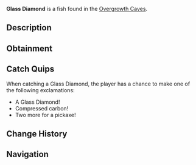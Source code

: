 {{FishInfobox
|image          = Glass Diamond.png
|rarity         = Mythical
|sea            = First Sea
|location       = [[Overgrowth Caves]]
|sublocation    = 
|sources        = Fishing Rod
|radar_location = 
|xp             = 250
|weather        = 
|time           = 
|season         = 
|bait           = 
|base_weight    = 5
|base_value     = 1500
|weight_range   = 2.5
|base_chance    = 0.001
|base_resil     = 100
}}
'''Glass Diamond''' is a {{Rarity|Mythical}} fish found in the [[Overgrowth Caves]].

== Description ==
{{Description|An incredibly unique translucent diamond from within the Earth's most frigid caves.|Bestiary Entry}}

== Obtainment ==
{{Fish Availability|
Frigid Cavern
Northern Summit/Surrounding Ocean
Overgrowth Caves
|top_rods      = 
Leviathan's Fang Rod\95564.97\286342.83;
No-Life Rod\90739.18\269094.77;
Seraphic Rod\89268.2\250263;
Great Rod of Oscar\88912.37\231061.73;
Astralhook Rod\88832.75\239710.36;
Training Rod\68814.8\328979.38;
Flimsy Rod\56590.19\244318.92;
Firefly Rod\76218.49\291913.75;
Fast Rod\72842.57\283447.26;
Trident Rod\86569.27\279185.66;
Ethereal Prism Rod\88805.6\241100.46;
Free Spirit Rod\85925.86\277110.66;
Rod Of The Forgotten Fang\84288.73\248560.06;
Challenger's Rod\83314.54\256513.91;
Rod Of The Exalted One\77998.4\242166.34;
Zeus Rod\77169.32\246718.12;
Rod Of The Depths\77089.5\249670.76;
Verdant Shear Rod\76659.81\231734.73;
Blazebringer Rod\73256.85\241936.24;
Depthseeker Rod\70299.32\223683.44;
Volcanic Rod\64493.62\227634.82;
Avalanche Rod\63760.65\215292.17;
Steady Rod\23245.69\102935.22
|recommended   = No-Life Rod
}}

== Catch Quips ==
When catching a Glass Diamond, the player has a chance to make one of the following exclamations:
* A Glass Diamond!
* Compressed carbon!
* Two more for a pickaxe!

== Change History ==
{{Change History|{{subst:Current Version}}}}

== Navigation ==
{{Fish Navbox|Overgrowth Caves}}